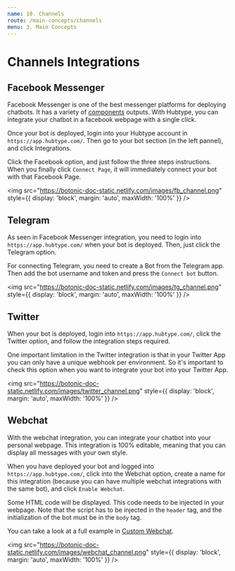 ```yaml
---
name: 10. Channels
route: /main-concepts/channels
menu: 3. Main Concepts
---
```



# **Channels Integrations**

## Facebook Messenger

Facebook Messenger is one of the best messenger platforms for deploying chatbots.
It has a variety of [components](/main-concepts/components) outputs.
With Hubtype, you can integrate your chatbot in a facebook webpage with a single click.

Once your bot is deployed, login into your Hubtype account in `https://app.hubtype.com/`. Then go to your bot section (in the left pannel), and click Integrations.

Click the Facebook option, and just follow the three steps instructions. When you finally click `Connect Page`, it will immediately connect your bot with that Facebook Page.

<img
	src="https://botonic-doc-static.netlify.com/images/fb_channel.png"
	style={{ display: 'block', margin: 'auto', maxWidth: '100%' }}
/>

## Telegram

As seen in Facebook Messenger integration, you need to login into `https://app.hubtype.com/` when your bot is deployed.
Then, just click the Telegram option.

For connecting Telegram, you need to create a Bot from the Telegram app.
Then add the bot username and token and press the `Connect bot` button.

<img
	src="https://botonic-doc-static.netlify.com/images/tg_channel.png"
	style={{ display: 'block', margin: 'auto', maxWidth: '100%' }}
/>

## Twitter

When your bot is deployed, login into `https://app.hubtype.com/`, click the Twitter option, and follow the integration steps required.

One important limitation in the Twitter integration is that in your Twitter App you can only have a unique webhook per environment. So it's important to check this option when you want to integrate your bot into your Twitter App.

<img
	src="https://botonic-doc-static.netlify.com/images/twitter_channel.png"
	style={{ display: 'block', margin: 'auto', maxWidth: '100%' }}
/>

## Webchat

With the webchat integration, you can integrate your chatbot into your personal webpage.
This integration is 100% editable, meaning that you can display all messages with your own style.

When you have deployed your bot and logged into `https://app.hubtype.com/`, click into the Webchat option, create a name for this integration (because you can have multiple webchat integrations with the same bot), and click `Enable Webchat`.

Some HTML code will be displayed. This code needs to be injected in your webpage.
Note that the script has to be injected in the `header` tag, and the initialization of the bot must be in the `body` tag.

You can take a look at a full example in [Custom Webchat](/tutorials-and-examples/custom-webchat).

<img
	src="https://botonic-doc-static.netlify.com/images/webchat_channel.png"
	style={{ display: 'block', margin: 'auto', maxWidth: '100%' }}
/>  

<div style={{display:"flex", justifyContent:"space-between"}}>
  <PrevButton title="Botonic Settings" href="/main-concepts/botonic-settings" />
  <NextButton title="Tutorials & Examples" href="/tutorials-and-examples/guided-flow" />
</div>
